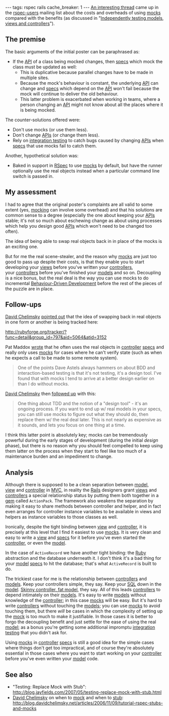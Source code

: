 ---
tags: rspec rails
cache_breaker: 1
---
[http://rubyforge.org/pipermail/rspec-users/2007-May/001728.html An interesting thread] came up in the [[rspec-users]] mailing list about the costs and overheads of using [[mocks]] compared with the benefits (as discussed in "[[Independently testing models, views and controllers]]").

== The premise ==

The basic arguments of the initial poster can be paraphrased as:

* If the [[API]] of a class being mocked changes, then [[specs]] which mock the class must be updated as well:
** This is duplicative because parallel changes have to be made in multiple sites.
** Because the mock's behaviour is constant, the underlying [[API]] can change and [[specs]] which depend on the [[API]] won't fail because the mock will continue to deliver the old behaviour.
** This latter problem is exacerbated when working in teams, where a person changing an [[API]] might not know about all the places where it is being mocked.

The counter-solutions offered were:

* Don't use mocks (or use them less).
* Don't change [[APIs]] (or change them less).
* Rely on [[integration testing]] to catch bugs caused by changing [[APIs]] when [[specs]] that use mocks fail to catch them.

Another, hypothetical solution was:

* Baked in support in [[RSpec]] to use [[mocks]] by default, but have the runner optionally use the real objects instead when a particular command line switch is passed in.

== My assessment ==

I had to agree that the original poster's complaints are all valid to some extent (yes, [[mocking]] can involve some overhead) and that his solutions are common sense to a degree (especially the one about keeping your [[APIs]] stable; it's not so much about eschewing change as about using processes which help you design good [[APIs]] which won't need to be changed too often).

The idea of being able to swap real objects back in in place of the mocks is an exciting one.

But for me the real scene-stealer, and the reason why [[mocks]] are just too good to pass up despite their costs, is that they enable you to start developing your [[views]] before you've written your [[controllers]], your [[controllers]] before you've finished your [[models]] and so on. Decoupling is a nice bonus, but the real deal is the way you can use mocks to do incremental [[Behaviour-Driven Development]] before the rest of the pieces of the puzzle are in place.

== Follow-ups ==

[[David Chelimsky]] [http://rubyforge.org/pipermail/rspec-users/2007-May/001734.html pointed out] that the idea of swapping back in real objects in one form or another is being tracked here:

http://rubyforge.org/tracker/?func=detail&group_id=797&aid=5064&atid=3152

Pat Maddox [http://rubyforge.org/pipermail/rspec-users/2007-May/001743.html wrote] that he often uses the real objects in [[controller]] [[specs]] and really only uses [[mocks]] for cases where he can't verify state (such as when he expects a call to be made to some remote system).

<blockquote>One of the points Dave Astels always hammers on about BDD and interaction-based testing is that it's not testing, it's a design tool.  I've found that with mocks I tend to arrive at a better design earlier on than I do without mocks.</blockquote>

[[David Chelimsky]] then [http://rubyforge.org/pipermail/rspec-users/2007-May/001744.html followed up] with this:

<blockquote>One thing about TDD and the notion of a "design tool" - it's an ongoing process. If you want to end up w/ real models in your specs, you can still use mocks to figure out what they should do, then replace them w/ the real deal later. This is not nearly as expensive as it sounds, and lets you focus on one thing at a time.</blockquote>

I think this latter point is absolutely key; mocks can be tremendously powerful during the early stages of development (during the initial ''design'' phase), but there is no reason why you should feel compelled to keep using them latter on the process when they start to feel like too much of a maintenance burden and an impediment to change.

== Analysis ==

Although there is supposed to be a clean separation between [[model]], [[view]] and [[controller]] in [[MVC]], in reality the [[Rails]] designers grant [[views]] and [[controllers]] a special relationship status by putting them both together in a [[gem]] called <tt>ActionPack</tt>. The framework also weakens the separation by making it easy to share methods between controller and helper, and in fact even arranges for controller instance variables to be available in views and helpers as instance variables to those classes as well.

Ironically, despite the tight binding between [[view]] and [[controller]], it is precisely at this level that I find it easiest to use [[mocks]]. It is very clean and easy to write a [[view]] and [[specs]] for it before you've even started the [[controller]], or even the [[model]].

In the case of <tt>ActiveRecord</tt> we have another tight binding: the [[Ruby]] abstraction and the database underneath it. I don't think it's a bad thing for your [[model]] [[specs]] to hit the database; that's what <tt>ActiveRecord</tt> is built to do.

The trickiest case for me is the relationship between [[controllers]] and [[models]]. Keep your controllers simple, they say. Keep your [[SQL]] down in the [[model]]. [http://weblog.jamisbuck.org/2006/10/18/skinny-controller-fat-model Skinny controller, fat model], they say. All of this leads [[controllers]] to depend intimately on their [[models]]. It's easy to write [[models]] without knowledge of the [[controller]]; in this case [[mocks]] will be easy. But it's hard to write [[controllers]] without touching the [[models]]; you can use [[mocks]] to avoid touching them, but there ''will'' be cases in which the complexity of setting up the [[mock]] is too much to make it justifiable. In those cases it is better to forgo the decoupling benefit and just settle for the ease of using the real [[model]]; as a bonus you're getting some additional impromptu [[integration testing]] that you didn't ask for.

Using [[mocks]] in [[controller]] [[specs]] is still a good idea for the simple cases where things don't get too impractical, and of course they're absolutely essential in those cases where you want to start working on your [[controller]] before you've even written your [[model]] code.

== See also ==

* "Testing: Replace Mock with Stub": http://blog.jayfields.com/2007/05/testing-replace-mock-with-stub.html
* [[David Chelimsky]] on when to [[mock]] and when to [[stub]]: http://blog.davidchelimsky.net/articles/2006/11/09/tutorial-rspec-stubs-and-mocks

